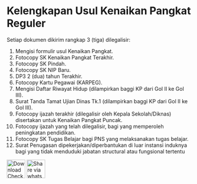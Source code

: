 # Kelengkapan Usul Kenaikan Pangkat Reguler

Setiap dokumen dikirim rangkap 3 (tiga) dilegalisir:

1)	Mengisi formulir usul Kenaikan Pangkat.
2)	Fotocopy SK Kenaikan Pangkat Terakhir.
3)	Fotocopy SK Pindah.
4)	Fotocopy SK NIP Baru.
5)	DP3 2 (dua) tahun Terakhir.
6)	Fotocopy Kartu Pegawai (KARPEG).
7)	Mengisi Daftar Riwayat Hidup (dilampirkan baggi KP dari Gol II ke Gol III).
8)	Surat Tanda Tamat Ujian  Dinas Tk.1 (dilampirkan baggi KP dari Gol II ke Gol III).
9)	Fotocopy ijazah terakhir (dilegalisir oleh Kepala Sekolah/Diknas) disertakan untuk Kenaikan Pangkat Puncak.
10)	Fotocopy ijazah yang telah dilegalisir, bagi yang memperoleh peningkatan pendidikan.
11)	Fotocopy SK Tugas Belajar bagi PNS yang melaksanakan tugas belajar.
12)	Surat Penugasan dipekerjakan/diperbantukan di luar instansi induknya bagi yang tidak menduduki jabatan structural atau fungsional tertentu

[<img src="https://cdn-icons-png.flaticon.com/512/72/72651.png" width="50" alt="Download Check List">](https://spreadsheets.google.com/feeds/download/spreadsheets/Export?key=1xYAYANlxefXBDzJxZA7BjFxkZc5BAiggDCO2DplT46E&exportFormat=xlsx) [<img src="https://cdn-icons-png.freepik.com/256/3991/3991765.png" width="50" alt="Share via whatsapp">](https://api.whatsapp.com/send?text=%2AKelengkapan%20Usul%20Kenaikan%20Pangkat%20Reguler%2A%0A%0ASetiap%20dokumen%20dikirim%20rangkap%203%20%28tiga%29%20dilegalisir%3A%0A%0A1%29%09Mengisi%20formulir%20usul%20Kenaikan%20Pangkat.%0A2%29%09Fotocopy%20SK%20Kenaikan%20Pangkat%20Terakhir.%0A3%29%09Fotocopy%20SK%20Pindah.%0A4%29%09Fotocopy%20SK%20NIP%20Baru.%0A5%29%09DP3%202%20%28dua%29%20tahun%20Terakhir.%0A6%29%09Fotocopy%20Kartu%20Pegawai%20%28KARPEG%29.%0A7%29%09Mengisi%20Daftar%20Riwayat%20Hidup%20%28dilampirkan%20baggi%20KP%20dari%20Gol%20II%20ke%20Gol%20III%29.%0A8%29%09Surat%20Tanda%20Tamat%20Ujian%20%20Dinas%20Tk.1%20%28dilampirkan%20baggi%20KP%20dari%20Gol%20II%20ke%20Gol%20III%29.%0A9%29%09Fotocopy%20ijazah%20terakhir%20%28dilegalisir%20oleh%20Kepala%20Sekolah%2FDiknas%29%20disertakan%20untuk%20Kenaikan%20Pangkat%20Puncak.%0A10%29%09Fotocopy%20ijazah%20yang%20telah%20dilegalisir%2C%20bagi%20yang%20memperoleh%20peningkatan%20pendidikan.%0A11%29%09Fotocopy%20SK%20Tugas%20Belajar%20bagi%20PNS%20yang%20melaksanakan%20tugas%20belajar.%0A12%29%09Surat%20Penugasan%20dipekerjakan%2Fdiperbantukan%20di%20luar%20instansi%20induknya%20bagi%20yang%20tidak%20menduduki%20jabatan%20structural%20atau%20fungsional%20tertentu)

